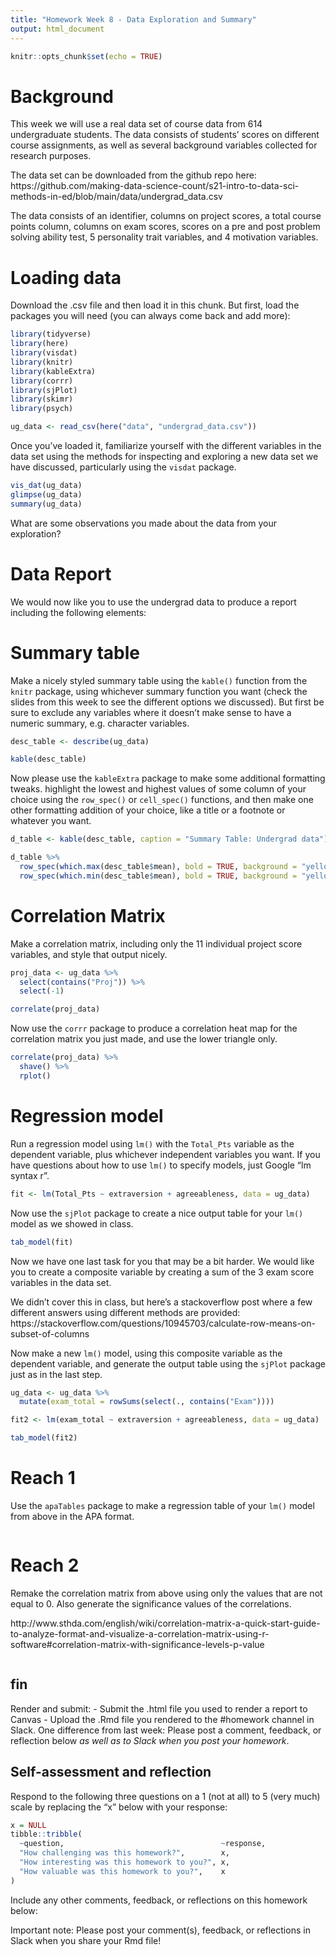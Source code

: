 ```yaml
---
title: "Homework Week 8 - Data Exploration and Summary"
output: html_document
---
```


```r
knitr::opts_chunk$set(echo = TRUE)
```

# Background 

This week we will use a real data set of course data from 614 undergraduate students. The data consists of students' scores on different course assignments, as well as several background variables collected for research purposes.

The data set can be downloaded from the github repo here: https://github.com/making-data-science-count/s21-intro-to-data-sci-methods-in-ed/blob/main/data/undergrad_data.csv

The data consists of an identifier, columns on project scores, a total course points column, columns on exam scores, scores on a pre and post problem solving ability test, 5 personality trait variables, and 4 motivation variables.

# Loading data

Download the .csv file and then load it in this chunk. But first, load the packages you will need (you can always come back and add more):

```r
library(tidyverse)
library(here)
library(visdat)
library(knitr)
library(kableExtra)
library(corrr)
library(sjPlot)
library(skimr)
library(psych)

ug_data <- read_csv(here("data", "undergrad_data.csv"))
```

Once you've loaded it, familiarize yourself with the different variables in the
data set using the methods for inspecting and exploring a new data set we have 
discussed, particularly using the `visdat` package. 

```r
vis_dat(ug_data)
glimpse(ug_data)
summary(ug_data)
```

What are some observations you made about the data from your exploration?


# Data Report 

We would now like you to use the undergrad data to produce a report including the following elements:

# Summary table

Make a nicely styled summary table using the `kable()` function from the `knitr` package, using whichever summary function you want (check the slides from this week to see the different options we discussed). But first be sure to exclude any variables where it doesn't make sense to have a numeric summary, e.g. character variables.

```r
desc_table <- describe(ug_data)

kable(desc_table)
```

Now please use the `kableExtra` package to make some additional formatting tweaks. highlight the lowest and highest values of some column of your choice using the `row_spec()` or `cell_spec()` functions, and then make one other formatting addition of your choice, like a title or a footnote or whatever you want.

```r
d_table <- kable(desc_table, caption = "Summary Table: Undergrad data")

d_table %>% 
  row_spec(which.max(desc_table$mean), bold = TRUE, background = "yellow") %>% 
  row_spec(which.min(desc_table$mean), bold = TRUE, background = "yellow")

```

# Correlation Matrix

Make a correlation matrix, including only the 11 individual project score variables, and style that output nicely. 

```r
proj_data <- ug_data %>%
  select(contains("Proj")) %>%
  select(-1)

correlate(proj_data)
```

Now use the `corrr` package to produce a correlation heat map for the correlation matrix you just made, and use the lower triangle only. 

```r
correlate(proj_data) %>% 
  shave() %>%
  rplot()
```

# Regression model

Run a regression model using `lm()` with the `Total_Pts` variable as the dependent variable, plus whichever independent variables you want. If you have questions about how to use `lm()` to specify models, just Google "lm syntax r".

```r
fit <- lm(Total_Pts ~ extraversion + agreeableness, data = ug_data)
```

Now use the `sjPlot` package to create a nice output table for your `lm()` model as we showed in class. 

```r
tab_model(fit)
```

Now we have one last task for you that may be a bit harder. We would like you to create a composite variable by creating a sum of the 3 exam score variables in the data set. 

We didn't cover this in class, but here's a stackoverflow post where a few different answers using different methods are provided: https://stackoverflow.com/questions/10945703/calculate-row-means-on-subset-of-columns

Now make a new `lm()` model, using this composite variable as the dependent variable, and generate the output table using the `sjPlot` package just as in the last step.

```r
ug_data <- ug_data %>% 
  mutate(exam_total = rowSums(select(., contains("Exam"))))

fit2 <- lm(exam_total ~ extraversion + agreeableness, data = ug_data)

tab_model(fit2)

```

# Reach 1

Use the `apaTables` package to make a regression table of your `lm()` model from above in the APA format.

```r

```

# Reach 2

Remake the correlation matrix from above using only the values that are not equal to 0. Also generate the significance values of the correlations.

http://www.sthda.com/english/wiki/correlation-matrix-a-quick-start-guide-to-analyze-format-and-visualize-a-correlation-matrix-using-r-software#correlation-matrix-with-significance-levels-p-value

```r

```

## fin

Render and submit:
- Submit the .html file you used to render a report to Canvas - Upload the .Rmd
file you rendered to the #homework channel in Slack.
One difference from last week: Please post a comment, feedback, or reflection
below *as well as to Slack when you post your homework*.

## Self-assessment and reflection

Respond to the following three questions on a 1 (not at all) to 5 (very much)
scale by replacing the "x" below with your response:

```r
x = NULL
tibble::tribble(
  ~question,                                   ~response,
  "How challenging was this homework?",        x,
  "How interesting was this homework to you?", x,
  "How valuable was this homework to you?",    x
)
```

Include any other comments, feedback, or reflections on this homework below:


Important note: Please post your comment(s), feedback, or reflections in Slack
when you share your Rmd file!
